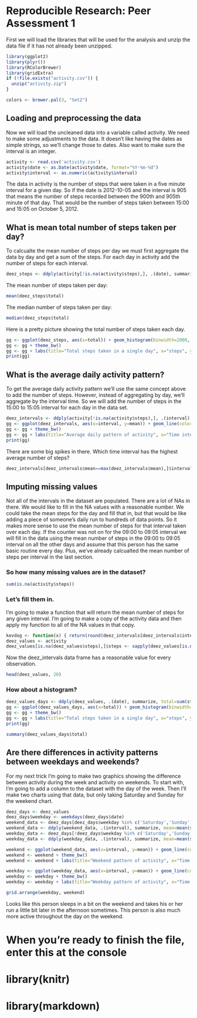 # Reproducible Research: Peer Assessment 1
First we will load the libraries that will be used for the analysis and unzip the data file if it
has not already been unzipped.

```r
library(ggplot2)
library(plyr())
library(RColorBrewer)
library(gridExtra)
if (!file.exists("activity.csv")) {
  unzip("activity.zip")
}

colors <- brewer.pal(3, "Set2")
```

## Loading and preprocessing the data
Now we will load the uncleaned data into a variable called activity. We need to make some adjustments to the data. It doesn't like having the dates as simple strings, so we'll change those to dates. Also want to make sure the interval is an integer.

```r
activity <- read.csv('activity.csv')
activity$date <- as.Date(activity$date, format="%Y-%m-%d")
activity$interval <- as.numeric(activity$interval)
```
The data in activity is the number of steps that were taken in a five minute interval for a given day. So if the date is 2012-10-05 and the interval is 905 that means the number of steps recorded between the 900th and 905th minute of that day. That would be the number of steps taken between 15:00 and 15:05 on October 5, 2012.

## What is mean total number of steps taken per day?
To calcualte the mean number of steps per day we must first aggregate the data by day and get a sum of the steps. For each day in activity add the number of steps for each interval.
```r
deez_steps <- ddply(activity[!is.na(activity$steps),], .(date), summarize, total=sum(steps))
```
The mean number of steps taken per day:
```r
mean(deez_steps$total)
```
The median number of steps taken per day:
```r
median(deez_steps$total)
```
Here is a pretty picture showing the total number of steps taken each day.
```r
gg <- ggplot(deez_steps, aes(x=total)) + geom_histogram(binwidth=2000, fill=colors[1])
gg <- gg + theme_bw()
gg <- gg + labs(title="Total steps taken in a single day", x="steps", y="")
print(gg)
```

## What is the average daily activity pattern?
To get the average daily activity pattern we'll use the same concept above to add the number of steps. However, instead of aggregating by day, we'll aggregate by the interval time. So we will add the number of steps in the 15:00 to 15:05 interval for each day in the data set.

```r
deez_intervals <- ddply(activity[!is.na(activity$steps),], .(interval), summarize, mean=mean(steps))
gg <- ggplot(deez_intervals, aes(x=interval, y=mean)) + geom_line(color=colors[1])
gg <- gg + theme_bw()
gg <- gg + labs(title="Average daily pattern of activity", x="Time interval", y="Average number of steps")
print(gg)
```

There are some big spikes in there. Which time interval has the highest average number of steps?

```r
deez_intervals[deez_intervals$mean==max(deez_intervals$mean),]$interval
```

## Imputing missing values
Not all of the intervals in the dataset are populated. There are a lot of NAs in there. We would like to fill in the NA values with a reasonable number. We could take the mean steps for the
day and fill that in, but that would be like adding a piece of someone's daily run to hundreds of data points. So it makes more sense to use the mean number of steps for that interval taken 
over each day. If the counter was not on for the 09:00 to 09:05 interval we will fill in the data using the mean number of steps in the 09:00 to 09:05 interval on all the other days and assume
that this person has the same basic routine every day. Plus, we've already calcualted the mean number of steps per interval in the last section.

### So how many missing values are in the dataset?
```r
sum(is.na(activity$steps))
```

### Let's fill them in.
I'm going to make a function that will return the mean number of steps for any given interval. I'm going to make a copy of the activity data and then apply my function to all of the NA values in that copy.

```r
kevdog <- function(x) { return(round(deez_intervals[deez_intervals$interval==x,]$mean))}
deez_values <- activity
deez_values[is.na(deez_values$steps),]$steps <- sapply(deez_values[is.na(deez_values$steps),]$interval, kevdog)
```
Now the deez_intervals data frame has a reasonable value for every observation.
```r
head(deez_values, 20)
```
### How about a histogram?
```r
deez_values_days <- ddply(deez_values, .(date), summarize, total=sum(steps))
gg <- ggplot(deez_values_days, aes(x=total)) + geom_histogram(binwidth=2000, fill=colors[1])
gg <- gg + theme_bw()
gg <- gg + labs(title="Total steps taken in a single day", x="steps", y="")
print(gg)

summary(deez_values_days$total)
```
## Are there differences in activity patterns between weekdays and weekends?
For my next trick I'm going to make two graphics showing the difference between activity during the week and activity on weekends. To start with, I'm going to add a column to the dataset with the day of the week. Then I'll make two charts using that data, but only taking Saturday and Sunday for the weekend chart.

```r
deez_days <- deez_values
deez_days$weekday <- weekdays(deez_days$date)
weekend_data <- deez_days[deez_days$weekday %in% c('Saturday','Sunday'),]
weekend_data <- ddply(weekend_data, .(interval), summarize, mean=mean(steps) )
weekday_data <- deez_days[!deez_days$weekday %in% c('Saturday','Sunday'),]
weekday_data <- ddply(weekday_data, .(interval), summarize, mean=mean(steps) )

weekend <- ggplot(weekend_data, aes(x=interval, y=mean)) + geom_line(color=colors[1])
weekend <- weekend + theme_bw()
weekend <- weekend + labs(title="Weekend pattern of activity", x="Time interval", y="Average number of steps")

weekday <- ggplot(weekday_data, aes(x=interval, y=mean)) + geom_line(color=colors[1])
weekday <- weekday + theme_bw()
weekday <- weekday + labs(title="Weekday pattern of activity", x="Time interval", y="Average number of steps")

grid.arrange(weekday, weekend)
```

Looks like this person sleeps in a bit on the weekend and takes his or her run a little bit later in the afternoon sometimes. This person is also much more active throughout the day on the weekend.

# When you're ready to finish the file, enter this at the console
# library(knitr)
# library(markdown)